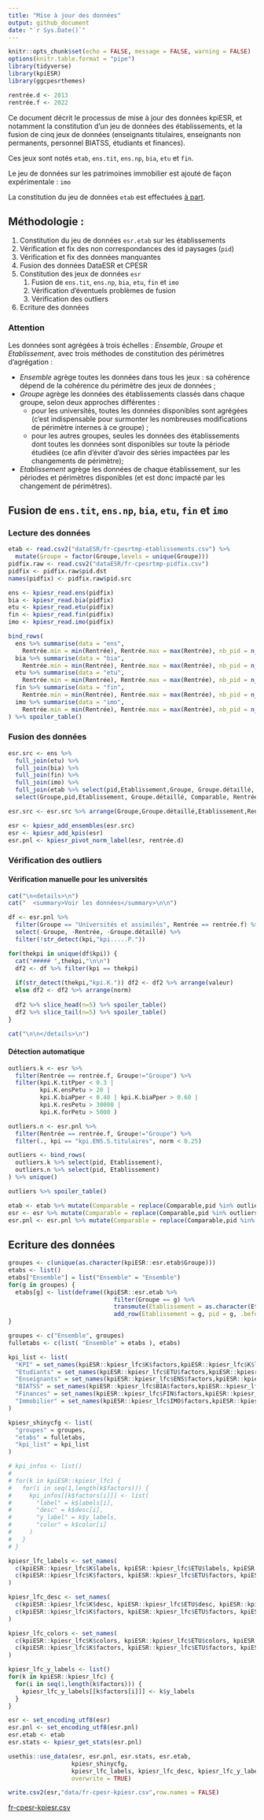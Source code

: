 ```yaml
---
title: "Mise à jour des données"
output: github_document
date: "`r Sys.Date()`"
---
```


```r
knitr::opts_chunk$set(echo = FALSE, message = FALSE, warning = FALSE)
options(knitr.table.format = "pipe")
library(tidyverse)
library(kpiESR)
library(ggcpesrthemes)

rentrée.d <- 2013
rentrée.f <- 2022
```


Ce document décrit le processus de mise à jour des données kpiESR, et notamment 
la constitution d'un jeu de données des établissements, et la fusion de cinq jeux de données 
(enseignants titulaires, enseignants non permanents, personnel BIATSS, étudiants et finances).

Ces jeux sont notés `etab`, `ens.tit`, `ens.np`, `bia`, `etu` et `fin`.

Le jeu de données sur les patrimoines immobilier est ajouté de façon expérimentale : `imo`

La constitution du jeu de données `etab` est effectuées [à part](maj-mapping.md).


## Méthodologie :

1. Constitution du jeu de données `esr.etab` sur les établissements
  1. Vérification et fix des non correspondances des id paysages (`pid`)
  1. Vérification et fix des données manquantes
  1. Fusion des données DataESR et CPESR
1. Constitution des jeux de données `esr`
    1. Fusion de `ens.tit`, `ens.np`, `bia`, `etu`, `fin` et `imo`
    1. Vérification d'éventuels problèmes de fusion
    1. Vérification des outliers
1. Ecriture des données

### Attention

Les données sont agrégées à trois échelles : _Ensemble_, _Groupe_ et _Etablissement_, 
avec trois méthodes de constitution des périmètres d'agrégation :

  - _Ensemble_ agrège toutes les données dans tous les jeux : sa cohérence  dépend 
  de la cohérence du périmètre des jeux de données ;
  - _Groupe_ agrège les données des établissements classés dans chaque groupe, 
  selon deux approches différentes :
    - pour les universités, toutes les données disponibles sont agrégées (c'est 
    indispensable pour surmonter les nombreuses modifications de périmètre internes à ce groupe) ;
    - pour les autres groupes, seules les données des établissements dont toutes 
      les données sont disponibles sur toute la période étudiées (ce afin d'éviter
      d'avoir des séries impactées par les changements de périmètre);
  - _Etablissement_ agrège les données de chaque établissement, sur les périodes
      et périmètres disponibles (et est donc impacté par les changement de périmètres).



## Fusion de `ens.tit`, `ens.np`, `bia`, `etu`, `fin` et `imo`

### Lecture des données

```r
etab <- read.csv2("dataESR/fr-cpesrtmp-etablissements.csv") %>%
  mutate(Groupe = factor(Groupe,levels = unique(Groupe)))
pidfix.raw <- read.csv2("dataESR/fr-cpesrtmp-pidfix.csv") 
pidfix <- pidfix.raw$pid.dst
names(pidfix) <- pidfix.raw$pid.src

ens <- kpiesr_read.ens(pidfix)
bia <- kpiesr_read.bia(pidfix)
etu <- kpiesr_read.etu(pidfix) 
fin <- kpiesr_read.fin(pidfix)
imo <- kpiesr_read.imo(pidfix)
```


```r
bind_rows(
  ens %>% summarise(data = "ens",
    Rentrée.min = min(Rentrée), Rentrée.max = max(Rentrée), nb_pid = n_distinct(pid,na.rm = TRUE)),
  bia %>% summarise(data = "bia",
    Rentrée.min = min(Rentrée), Rentrée.max = max(Rentrée), nb_pid = n_distinct(pid,na.rm = TRUE)),
  etu %>% summarise(data = "etu",
    Rentrée.min = min(Rentrée), Rentrée.max = max(Rentrée), nb_pid = n_distinct(pid,na.rm = TRUE)),
  fin %>% summarise(data = "fin",
    Rentrée.min = min(Rentrée), Rentrée.max = max(Rentrée), nb_pid = n_distinct(pid,na.rm = TRUE)),
  imo %>% summarise(data = "imo",
    Rentrée.min = min(Rentrée), Rentrée.max = max(Rentrée), nb_pid = n_distinct(pid,na.rm = TRUE))
) %>% spoiler_table()
```


### Fusion des données

```r
esr.src <- ens %>% 
  full_join(etu) %>%
  full_join(bia) %>%
  full_join(fin) %>%
  full_join(imo) %>%
  full_join(etab %>% select(pid,Etablissement,Groupe, Groupe.détaillé, Comparable)) %>%
  select(Groupe,pid,Etablissement, Groupe.détaillé, Comparable, Rentrée, everything())

esr.src <- esr.src %>% arrange(Groupe,Groupe.détaillé,Etablissement,Rentrée) 

esr <- kpiesr_add_ensembles(esr.src)
esr <- kpiesr_add_kpis(esr)
esr.pnl <- kpiesr_pivot_norm_label(esr, rentrée.d)
```




### Vérification des outliers 

#### Vérification manuelle pour les universités

```r
cat("\n<details>\n")
cat("  <summary>Voir les données</summary>\n\n")

df <- esr.pnl %>%
  filter(Groupe == "Universités et assimilés", Rentrée == rentrée.f) %>%
  select(-Groupe, -Rentrée, -Groupe.détaillé) %>%
  filter(!str_detect(kpi,"kpi.....P."))

for(thekpi in unique(df$kpi)) {
  cat("##### ",thekpi,"\n\n")
  df2 <- df %>% filter(kpi == thekpi)
  
  if(str_detect(thekpi,"kpi.K.")) df2 <- df2 %>% arrange(valeur)
  else df2 <- df2 %>% arrange(norm)
    
  df2 %>% slice_head(n=5) %>% spoiler_table()
  df2 %>% slice_tail(n=5) %>% spoiler_table()
}

cat("\n\n</details>\n")
```



#### Détection automatique

```r
outliers.k <- esr %>% 
  filter(Rentrée == rentrée.f, Groupe!="Groupe") %>%
  filter(kpi.K.titPper < 0.3 |
         kpi.K.ensPetu > 20 |
         kpi.K.biaPper < 0.40 | kpi.K.biaPper > 0.60 |
         kpi.K.resPetu > 30000 |
         kpi.K.forPetu > 5000 )

outliers.n <- esr.pnl %>% 
  filter(Rentrée == rentrée.f, Groupe!="Groupe") %>%
  filter(., kpi == "kpi.ENS.S.titulaires", norm < 0.25)

outliers <- bind_rows(
  outliers.k %>% select(pid, Etablissement),
  outliers.n %>% select(pid, Etablissement)
) %>% unique()

outliers %>% spoiler_table()
```

```r
etab <- etab %>% mutate(Comparable = replace(Comparable,pid %in% outliers$pid,FALSE))
esr <- esr %>% mutate(Comparable = replace(Comparable,pid %in% outliers$pid,FALSE))
esr.pnl <- esr.pnl %>% mutate(Comparable = replace(Comparable,pid %in% outliers$pid,FALSE))
```

## Ecriture des données


```r
groupes <- c(unique(as.character(kpiESR::esr.etab$Groupe)))
etabs <- list()
etabs["Ensemble"] = list("Ensemble" = "Ensemble")
for(g in groupes) {
  etabs[g] <- list(deframe((kpiESR::esr.etab %>% 
                              filter(Groupe == g) %>%
                              transmute(Etablissement = as.character(Etablissement), pid = as.character(pid)) %>%
                              add_row(Etablissement = g, pid = g, .before = 1) )))
}

groupes <- c("Ensemble", groupes)
fulletabs <- c(list( "Ensemble" = etabs ), etabs)

kpi_list <- list(
  "KPI" = set_names(kpiESR::kpiesr_lfc$K$factors,kpiESR::kpiesr_lfc$K$labels),
  "Etudiants" = set_names(kpiESR::kpiesr_lfc$ETU$factors,kpiESR::kpiesr_lfc$ETU$labels),
  "Enseignants" = set_names(kpiESR::kpiesr_lfc$ENS$factors,kpiESR::kpiesr_lfc$ENS$labels),
  "BIATSS" = set_names(kpiESR::kpiesr_lfc$BIA$factors,kpiESR::kpiesr_lfc$BIA$labels),
  "Finances" = set_names(kpiESR::kpiesr_lfc$FIN$factors,kpiESR::kpiesr_lfc$FIN$labels),
  "Immobilier" = set_names(kpiESR::kpiesr_lfc$IMO$factors,kpiESR::kpiesr_lfc$IMO$labels)
)

kpiesr_shinycfg <- list(
  "groupes" = groupes,
  "etabs" = fulletabs,
  "kpi_list" = kpi_list
)

# kpi_infos <- list()
# 
# for(k in kpiESR::kpiesr_lfc) {
#   for(i in seq(1,length(k$factors))) {
#     kpi_infos[[k$factors[i]]] <- list(
#       "label" = k$labels[i],
#       "desc" = k$desc[i],
#       "y_label" = k$y_labels,
#       "color" = k$color[i]
#     )
#   }
# } 

kpiesr_lfc_labels <- set_names(
  c(kpiESR::kpiesr_lfc$K$labels, kpiESR::kpiesr_lfc$ETU$labels, kpiESR::kpiesr_lfc$ENS$labels, kpiESR::kpiesr_lfc$BIA$labels, kpiESR::kpiesr_lfc$FIN$labels, kpiESR::kpiesr_lfc$IMO$labels),
  c(kpiESR::kpiesr_lfc$K$factors, kpiESR::kpiesr_lfc$ETU$factors, kpiESR::kpiesr_lfc$ENS$factors, kpiESR::kpiesr_lfc$BIA$factors, kpiESR::kpiesr_lfc$FIN$factors, kpiESR::kpiesr_lfc$IMO$factors)
)

kpiesr_lfc_desc <- set_names(
  c(kpiESR::kpiesr_lfc$K$desc, kpiESR::kpiesr_lfc$ETU$desc, kpiESR::kpiesr_lfc$ENS$desc, kpiESR::kpiesr_lfc$BIA$desc, kpiESR::kpiesr_lfc$FIN$desc),
  c(kpiESR::kpiesr_lfc$K$factors, kpiESR::kpiesr_lfc$ETU$factors, kpiESR::kpiesr_lfc$ENS$factors, kpiESR::kpiesr_lfc$BIA$factors, kpiESR::kpiesr_lfc$FIN$factors)
)

kpiesr_lfc_colors <- set_names(
  c(kpiESR::kpiesr_lfc$K$colors, kpiESR::kpiesr_lfc$ETU$colors, kpiESR::kpiesr_lfc$ENS$colors, kpiESR::kpiesr_lfc$BIA$colors, kpiESR::kpiesr_lfc$FIN$colors, kpiESR::kpiesr_lfc$IMO$colors),
  c(kpiESR::kpiesr_lfc$K$factors, kpiESR::kpiesr_lfc$ETU$factors, kpiESR::kpiesr_lfc$ENS$factors, kpiESR::kpiesr_lfc$BIA$factors, kpiESR::kpiesr_lfc$FIN$factors, kpiESR::kpiesr_lfc$IMO$factors)
)

kpiesr_lfc_y_labels <- list()
for(k in kpiESR::kpiesr_lfc) {
  for(i in seq(1,length(k$factors))) {
    kpiesr_lfc_y_labels[[k$factors[i]]] <- k$y_labels
  }
}


```



```r
esr <- set_encoding_utf8(esr)
esr.pnl <- set_encoding_utf8(esr.pnl)
esr.etab <- etab
esr.stats <- kpiesr_get_stats(esr.pnl)

usethis::use_data(esr, esr.pnl, esr.stats, esr.etab, 
                  kpiesr_shinycfg,
                  kpiesr_lfc_labels, kpiesr_lfc_desc, kpiesr_lfc_y_labels, kpiesr_lfc_colors,
                  overwrite = TRUE)

write.csv2(esr,"data/fr-cpesr-kpiesr.csv",row.names = FALSE)
```

[fr-cpesr-kpiesr.csv](data/fr-cpesr-kpiesr.csv)





